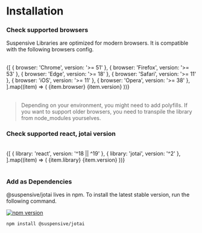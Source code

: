 
# Installation

<Steps>

### Check supported browsers

Suspensive Libraries are optimized for modern browsers. It is compatible with the following browsers config.

<br />

<Table>
  <tbody>
    {[
      { browser: 'Chrome', version: '>= 51' },
      { browser: 'Firefox', version: '>= 53' },
      { browser: 'Edge', version: '>= 18' },
      { browser: 'Safari', version: '>= 11' },
      { browser: 'iOS', version: '>= 11' },
      { browser: 'Opera', version: '>= 38' },
    ].map((item) => (
      <Table.Tr key={item.browser}>
        <Table.Td>{item.browser}</Table.Td>
        <Table.Td className="text-center">{item.version}</Table.Td>
      </Table.Tr>
    ))}
  </tbody>
</Table>

> Depending on your environment, you might need to add polyfills. If you want to support older browsers, you need to transpile the library from node_modules yourselves.

### Check supported react, jotai version

<br />

<Table>
  <tbody>
    {[
      { library: 'react', version: '^18 || ^19' },
      { library: 'jotai', version: '^2' },
    ].map((item) => (
      <Table.Tr key={item.library}>
        <Table.Td>{item.library}</Table.Td>
        <Table.Td className="text-center">{item.version}</Table.Td>
      </Table.Tr>
    ))}
  </tbody>
</Table>

### Add as Dependencies

@suspensive/jotai lives in npm. To install the latest stable version, run the following command.

[![npm version](https://img.shields.io/npm/v/@suspensive/jotai?color=000&labelColor=000&logo=npm&label=)](https://www.npmjs.com/package/@suspensive/jotai)

```shell npm2yarn
npm install @suspensive/jotai
```

</Steps>
